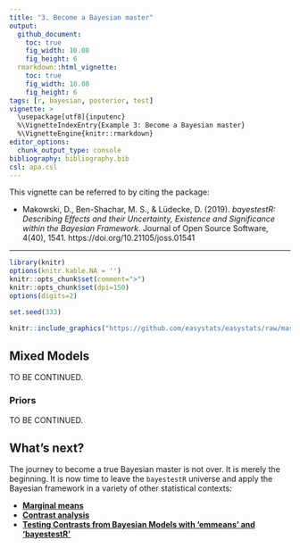 ```yaml
---
title: "3. Become a Bayesian master"
output: 
  github_document:
    toc: true
    fig_width: 10.08
    fig_height: 6
  rmarkdown::html_vignette:
    toc: true
    fig_width: 10.08
    fig_height: 6
tags: [r, bayesian, posterior, test]
vignette: >
  \usepackage[utf8]{inputenc}
  %\VignetteIndexEntry{Example 3: Become a Bayesian master}
  %\VignetteEngine{knitr::rmarkdown}
editor_options: 
  chunk_output_type: console
bibliography: bibliography.bib
csl: apa.csl
---
```


This vignette can be referred to by citing the package:

- Makowski, D., Ben-Shachar, M. S., \& Lüdecke, D. (2019). *bayestestR: Describing Effects and their Uncertainty, Existence and Significance within the Bayesian Framework*. Journal of Open Source Software, 4(40), 1541. https://doi.org/10.21105/joss.01541

---

```r
library(knitr)
options(knitr.kable.NA = '')
knitr::opts_chunk$set(comment=">")
knitr::opts_chunk$set(dpi=150)
options(digits=2)

set.seed(333)
```

```r
knitr::include_graphics("https://github.com/easystats/easystats/raw/master/man/figures/bayestestR/YodaBayes.jpg")
```




## Mixed Models

TO BE CONTINUED.

### Priors

TO BE CONTINUED.


## What's next?

The journey to become a true Bayesian master is not over. It is merely the beginning. It is now time to leave the `bayestestR` universe and apply the Bayesian framework in a variety of other statistical contexts: 

- [**Marginal means**](https://easystats.github.io/estimate/articles/marginal_means.html)
- [**Contrast analysis**](https://easystats.github.io/estimate/articles/contrast_analysis.html)
- [**Testing Contrasts from Bayesian Models with 'emmeans' and 'bayestestR'**](https://easystats.github.io/blog/posts/bayestestr_emmeans/)
